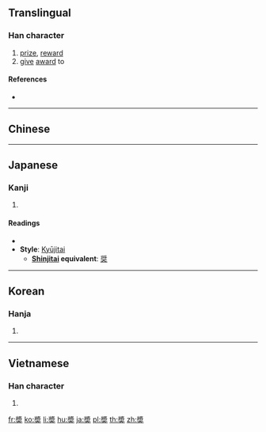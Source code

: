 {{also|奖|奨|獎}}
==Translingual==

===Han character===
{{Han char|rn=37|rad=大|as=11|sn=14|four=|canj=VIK|ids=⿱將大}}

# [[prize]], [[reward]]
# [[give]] [[award]] to

====References====
* {{Han ref|kx=0254.010|dkj=05997|dj=0515.240|hdz=10548.030|uh=596C|ud=22892}}

----

==Chinese==
{{zh-see|獎|v}}

----

==Japanese==

===Kanji===
{{ja-kanji|grade=|rs=大11}}

# {{defn|lang=ja|sort=大11}}

====Readings====
* {{ja-readings|on=[[しょう]] (shō), [[そう]] (sō)|kun=[[すすめる]] (susumeru)}}
* '''Style''': [[Kyūjitai]]
** '''[[shinjitai|Shinjitai]] equivalent''': [[奨]]

----

==Korean==

===Hanja===
{{ko-hanja|hangeul=장|rv=jang|mr=chang}}

# {{defn|lang=ko|sort=大11}}

----

==Vietnamese==

===Han character===
{{vi-hantu|[[tưởng]]|rs=大11}}

# {{defn|lang=vi|sort=大11}}

[[fr:奬]]
[[ko:奬]]
[[li:奬]]
[[hu:奬]]
[[ja:奬]]
[[pl:奬]]
[[th:奬]]
[[zh:奬]]